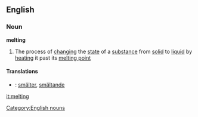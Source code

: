 ==English==
===Noun===
'''melting'''
#The process of [[changing]] the [[state]] of a [[substance]] from [[solid]] to [[liquid]] by [[heating]] it past its [[melting point]]

====Translations====
*{{sv}}: [[smälter]], [[smältande]]

[[Category:English nouns]]

[[it:melting]]